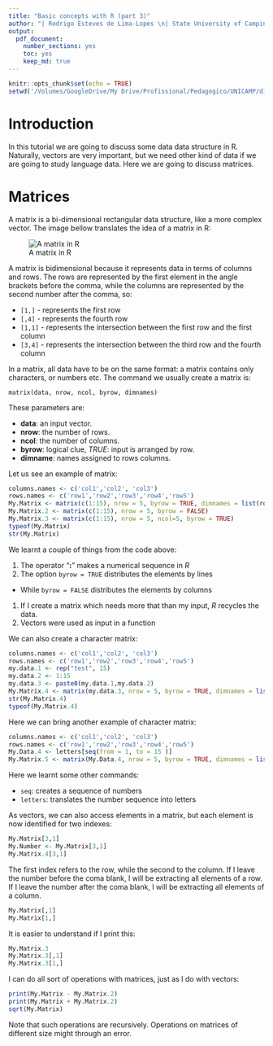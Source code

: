 ```yaml
---
title: "Basic concepts with R (part 3)"
author: "| Rodrigo Esteves de Lima-Lopes \n| State University of Campinas \n| rll307@unicamp.br\n"
output: 
  pdf_document:
    number_sections: yes
    toc: yes
    keep_md: true
---
```


```r
knitr::opts_chunk$set(echo = TRUE)
setwd('/Volumes/GoogleDrive/My Drive/Profissional/Pedagogico/UNICAMP/disciplinas/pos/R/lp192_2021/IntroToRforLinguistics02/Module_1/2_Basic_notions/')
```

# Introduction

In this tutorial we are going to discuss some data data structure in R. Naturally, vectors are very important, but we need other kind of data if we are going to study language data. Here we are going to discuss matrices. 

# Matrices

A matrix is a bi-dimensional  rectangular data structure, like a more complex vector. The image bellow translates the idea of a matrix in R: 

![A matrix in R](./images/matrix1.png)

A matrix is bidimensional because it represents data in terms of columns and rows. The rows are represented by the first element in the angle brackets before the comma, while the columns are represented by the second number after the comma, so:

- `[1,]` - represents the first row
- `[,4]` - represents the fourth row
- `[1,1]` - represents the intersection between the first row and the first column
- `[3,4]` - represents the intersection between the third row and the fourth column


In a matrix, all data have to be on the same format: a matrix contains only characters, or numbers etc. The command we usually create a matrix is:

`matrix(data, nrow, ncol, byrow, dimnames)`

These parameters are:

- **data**: an input vector.
- **nrow**: the number of rows.
- **ncol**: the number of columns.
- **byrow**: logical clue, *TRUE*: input   is arranged by row.
- **dimname**:   names assigned to rows columns.

Let us see an example of matrix:

```r
columns.names <- c('col1','col2', 'col3')
rows.names <- c('row1','row2','row3','row4','row5')
My.Matrix <- matrix(c(1:15), nrow = 5, byrow = TRUE, dimnames = list(rows.names, columns.names))
My.Matrix.2 <- matrix(c(1:15), nrow = 5, byrow = FALSE)
My.Matrix.3 <- matrix(c(1:15), nrow = 5, ncol=5, byrow = TRUE)
typeof(My.Matrix)
str(My.Matrix)
```

We learnt a couple of things from the code above:

1. The operator "**:**" makes a numerical sequence in *R*
1. The option `byrow = TRUE` distributes the elements by lines
  - While `byrow = FALSE` distributes the elements by columns
1. If I create a matrix which needs more that than my input, *R* recycles the data.
1. Vectors were used as input in a function

We can also create a character matrix:

```r
columns.names <- c('col1','col2', 'col3')
rows.names <- c('row1','row2','row3','row4','row5')
my.data.1 <- rep("test", 15)
my.data.2 <- 1:15
my.data.3 <- paste0(my.data.1,my.data.2)
My.Matrix.4 <- matrix(my.data.3, nrow = 5, byrow = TRUE, dimnames = list(rows.names, columns.names))
str(My.Matrix.4)
typeof(My.Matrix.4)
```

Here we can bring another example of character matrix:

```r
columns.names <- c('col1','col2', 'col3')
rows.names <- c('row1','row2','row3','row4','row5')
My.Data.4 <- letters[seq(from = 1, to = 15 )]
My.Matrix.5 <- matrix(My.Data.4, nrow = 5, byrow = TRUE, dimnames = list(rows.names, columns.names))
```

Here we learnt some other commands:

- `seq`: creates a sequence of numbers
- `letters`: translates the number sequence into letters

As vectors, we can also access elements in a matrix, but each element is now identified for two indexes:

```r
My.Matrix[3,1]
My.Number <- My.Matrix[3,1]
My.Matrix.4[3,1]
```

The first index refers to the row, while the second to the column. If I leave the number before the coma blank, I will be extracting all elements of a row. If I leave the number after the coma blank, I will be extracting all elements of a column. 

```r
My.Matrix[,1]
My.Matrix[1,]
```

It is easier to understand if I print this:

```r
My.Matrix.3
My.Matrix.3[,1]
My.Matrix.3[1,]
```

I can do all sort of operations with matrices, just as I do with vectors:

```r
print(My.Matrix - My.Matrix.2)
print(My.Matrix + My.Matrix.2)
sqrt(My.Matrix)
```

Note that such operations are recursively. Operations on matrices of different size might through an error.




































